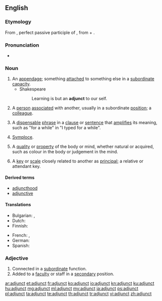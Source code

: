 ==English==
{{wikipedia}}

===Etymology===
From {{etyl|la|en}} {{term|adiunctus|lang=la}}, perfect passive participle of {{term|adiungo|adiungō|join to|lang=la}}, from {{term|ad|lang=la}} + {{term|iungo|iungō|join|lang=la}}.

===Pronunciation=== 
* {{IPA|/ˈædʒʌŋkt/|lang=en}} 

===Noun===
{{en-noun}}

# An [[appendage]]; something [[attach]]ed to something else in a [[subordinate]] [[capacity]].
#* Shakespeare
#*: Learning is but an '''adjunct''' to our self.
# A [[person]] [[associate]]d with another, usually in a subordinate [[position]]; a [[colleague]].
#: {{rfquotek|Wotton}}
# {{grammar}} A [[dispensable]] [[phrase]] in a [[clause]] or [[sentence]] that [[amplify|amplifies]] its meaning, such as "for a while" in "I typed for a while".
# {{rhetoric}} [[symploce|Symploce]].
# {{dated|metaphysics}} A [[quality]] or [[property]] of the body or mind, whether natural or acquired, such as colour in the body or judgement in the mind.
# {{music}} A [[key]] or [[scale]] closely related to another as [[principal]]; a relative or attendant key.

====Derived terms====
* [[adjuncthood]]
* [[adjunctive]]

====Translations====
{{trans-top|appendage}}
* Bulgarian: {{t+|bg|притурка}},  {{t+|bg|приложение}}
* Dutch: {{t+|nl|bepaling|f}}
* Finnish: {{t-|fi|adjunkti}}
{{trans-mid}}
* French: {{t+|fr|complément|m}}, {{t+|fr|attribut|m}}
* German: {{t+|de|Bestimmung|f}}
* Spanish: {{t+|es|adjunto|m}}
{{trans-bottom}}

===Adjective===
{{en-adj}}

# Connected in a [[subordinate]] function.
# Added to a [[faculty]] or staff in a [[secondary]] position.

[[ar:adjunct]]
[[et:adjunct]]
[[fr:adjunct]]
[[ko:adjunct]]
[[io:adjunct]]
[[kn:adjunct]]
[[ku:adjunct]]
[[hu:adjunct]]
[[mg:adjunct]]
[[ml:adjunct]]
[[my:adjunct]]
[[ja:adjunct]]
[[ps:adjunct]]
[[pl:adjunct]]
[[ta:adjunct]]
[[te:adjunct]]
[[th:adjunct]]
[[tr:adjunct]]
[[vi:adjunct]]
[[zh:adjunct]]